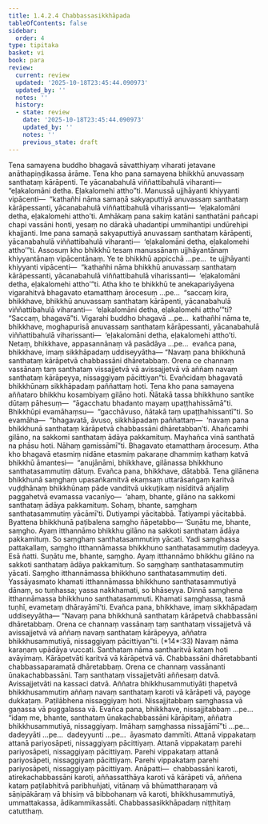 ```yaml
---
title: 1.4.2.4 Chabbassasikkhāpada
tableOfContents: false
sidebar:
  order: 4
type: tipitaka
basket: vi
book: para
review:
  current: review
  updated: '2025-10-18T23:45:44.090973'
  updated_by: ''
  notes: ''
  history:
  - state: review
    date: '2025-10-18T23:45:44.090973'
    updated_by: ''
    notes: ''
    previous_state: draft
---
```



<DynamicBreadcrumb />


<ReviewStatus review={frontmatter.review} showDetails={true} />

<HypothesisAnnotation frontmatter={frontmatter} />

<Division number="557" book="para" e="ch" v="1" p="333">

<Paragraph number="2135" book="para">
Tena samayena buddho bhagavā sāvatthiyaṃ viharati jetavane anāthapiṇḍikassa ārāme. Tena kho pana samayena bhikkhū anuvassaṃ santhataṃ kārāpenti. Te yācanabahulā viññattibahulā viharanti—  “eḷakalomāni detha. Eḷakalomehi attho”ti. Manussā ujjhāyanti khiyyanti vipācenti—  “kathañhi nāma samaṇā sakyaputtiyā anuvassaṃ santhataṃ kārāpessanti, yācanabahulā viññattibahulā viharissanti—  ‘eḷakalomāni detha, eḷakalomehi attho’ti. Amhākaṃ pana sakiṃ katāni santhatāni pañcapi chapi vassāni honti, yesaṃ no dārakā uhadantipi ummihantipi undūrehipi khajjanti. Ime pana samaṇā sakyaputtiyā anuvassaṃ santhataṃ kārāpenti, yācanabahulā viññattibahulā viharanti—  ‘eḷakalomāni detha, eḷakalomehi attho’”ti.
</Paragraph>

<Paragraph number="2136" book="para">
Assosuṃ kho bhikkhū tesaṃ manussānaṃ ujjhāyantānaṃ khiyyantānaṃ vipācentānaṃ. Ye te bhikkhū appicchā …pe…  te ujjhāyanti khiyyanti vipācenti—  “kathañhi nāma bhikkhū anuvassaṃ santhataṃ kārāpessanti, yācanabahulā viññattibahulā viharissanti—  ‘eḷakalomāni detha, eḷakalomehi attho’”ti.
</Paragraph>

<Paragraph number="2137" book="para">
Atha kho te bhikkhū te anekapariyāyena vigarahitvā bhagavato etamatthaṃ ārocesuṃ …pe…  “saccaṃ kira, bhikkhave, bhikkhū anuvassaṃ santhataṃ kārāpenti, yācanabahulā viññattibahulā viharanti—  ‘eḷakalomāni detha, eḷakalomehi attho’”ti? “Saccaṃ, bhagavā”ti. Vigarahi buddho bhagavā …pe…  kathañhi nāma te, bhikkhave, moghapurisā anuvassaṃ santhataṃ kārāpessanti, yācanabahulā viññattibahulā viharissanti—  ‘eḷakalomāni detha, eḷakalomehi attho’ti. Netaṃ, bhikkhave, appasannānaṃ vā pasādāya …pe…  evañca pana, bhikkhave, imaṃ sikkhāpadaṃ uddiseyyātha—
</Paragraph>

</Division>
<Division number="558" book="para" e="ch" v="1" p="334">

<Paragraph number="2138" book="para">
<Emphasis>“Navaṃ pana bhikkhunā santhataṃ kārāpetvā chabbassāni dhāretabbaṃ. Orena ce channaṃ vassānaṃ taṃ santhataṃ vissajjetvā vā avissajjetvā vā aññaṃ navaṃ santhataṃ kārāpeyya, nissaggiyaṃ pācittiyan”</Emphasis>ti.
</Paragraph>

<Paragraph number="2139" book="para">
Evañcidaṃ bhagavatā bhikkhūnaṃ sikkhāpadaṃ paññattaṃ hoti.
</Paragraph>

</Division>
<Division number="559" book="para" e="ch" v="1" p="334">

<Paragraph number="2140" book="para">
Tena kho pana samayena aññataro bhikkhu kosambiyaṃ gilāno hoti. Ñātakā tassa bhikkhuno santike dūtaṃ pāhesuṃ—  “āgacchatu bhadanto mayaṃ upaṭṭhahissāmā”ti. Bhikkhūpi evamāhaṃsu—  “gacchāvuso, ñātakā taṃ upaṭṭhahissantī”ti. So evamāha—  “bhagavatā, āvuso, sikkhāpadaṃ paññattaṃ—  ‘navaṃ pana bhikkhunā santhataṃ kārāpetvā chabbassāni dhāretabban’ti. Ahañcamhi gilāno, na sakkomi santhataṃ ādāya pakkamituṃ. Mayhañca vinā santhatā na phāsu hoti. Nāhaṃ gamissāmī”ti. Bhagavato etamatthaṃ ārocesuṃ.
</Paragraph>

<Paragraph number="2141" book="para">
Atha kho bhagavā etasmiṃ nidāne etasmiṃ pakaraṇe dhammiṃ kathaṃ katvā bhikkhū āmantesi—  “anujānāmi, bhikkhave, gilānassa bhikkhuno santhatasammutiṃ dātuṃ. Evañca pana, bhikkhave, dātabbā. Tena gilānena bhikkhunā saṃghaṃ upasaṅkamitvā ekaṃsaṃ uttarāsaṅgaṃ karitvā vuḍḍhānaṃ bhikkhūnaṃ pāde vanditvā ukkuṭikaṃ nisīditvā añjaliṃ paggahetvā evamassa vacanīyo—  ‘ahaṃ, bhante, gilāno na sakkomi santhataṃ ādāya pakkamituṃ. Sohaṃ, bhante, saṃghaṃ santhatasammutiṃ yācāmī’ti. Dutiyampi yācitabbā. Tatiyampi yācitabbā. Byattena bhikkhunā paṭibalena saṃgho ñāpetabbo—
</Paragraph>

</Division>
<Division number="560" book="para" e="ch" v="1" p="334">

<Paragraph number="2142" book="para">
‘Suṇātu me, bhante, saṃgho. Ayaṃ itthannāmo bhikkhu gilāno na sakkoti santhataṃ ādāya pakkamituṃ. So saṃghaṃ santhatasammutiṃ yācati. Yadi saṃghassa pattakallaṃ, saṃgho itthannāmassa bhikkhuno santhatasammutiṃ dadeyya. Esā ñatti.
</Paragraph>

<Paragraph number="2143" book="para">
Suṇātu me, bhante, saṃgho. Ayaṃ itthannāmo bhikkhu gilāno na sakkoti santhataṃ ādāya pakkamituṃ. So saṃghaṃ santhatasammutiṃ yācati. Saṃgho itthannāmassa bhikkhuno santhatasammutiṃ deti. Yassāyasmato khamati itthannāmassa bhikkhuno santhatasammutiyā dānaṃ, so tuṇhassa; yassa nakkhamati, so bhāseyya.
</Paragraph>

<Paragraph number="2144" book="para">
Dinnā saṃghena itthannāmassa bhikkhuno santhatasammuti. Khamati saṃghassa, tasmā tuṇhī, evametaṃ dhārayāmī’ti.
</Paragraph>

<Paragraph number="2145" book="para">
Evañca pana, bhikkhave, imaṃ sikkhāpadaṃ uddiseyyātha—
</Paragraph>

</Division>
<Division number="561" book="para" e="ch" v="1" p="335">

<Paragraph number="2146" book="para">
<Emphasis>“Navaṃ pana bhikkhunā santhataṃ kārāpetvā chabbassāni dhāretabbaṃ. Orena ce channaṃ vassānaṃ taṃ santhataṃ vissajjetvā vā avissajjetvā vā aññaṃ navaṃ santhataṃ kārāpeyya, aññatra bhikkhusammutiyā, nissaggiyaṃ pācittiyan”</Emphasis>ti. (*14*:<Emphasis>33</Emphasis>)
</Paragraph>

</Division>
<Division number="562" book="para" e="ch" v="1" p="335">

<Paragraph number="2147" book="para">
<Emphasis>Navaṃ</Emphasis> nāma karaṇaṃ upādāya vuccati.
</Paragraph>

<Paragraph number="2148" book="para">
<Emphasis>Santhataṃ</Emphasis> nāma santharitvā kataṃ hoti avāyimaṃ.
</Paragraph>

<Paragraph number="2149" book="para">
<Emphasis>Kārāpetvā</Emphasis>ti karitvā vā kārāpetvā vā.
</Paragraph>

<Paragraph number="2150" book="para">
<Emphasis>Chabbassāni dhāretabban</Emphasis>ti chabbassaparamatā dhāretabbaṃ.
</Paragraph>

<Paragraph number="2151" book="para">
<Emphasis>Orena ce channaṃ vassānan</Emphasis>ti ūnakachabbassāni.
</Paragraph>

<Paragraph number="2152" book="para">
<Emphasis>Taṃ santhataṃ vissajjetvā</Emphasis>ti aññesaṃ datvā.
</Paragraph>

<Paragraph number="2153" book="para">
<Emphasis>Avissajjetvā</Emphasis>ti na kassaci datvā.
</Paragraph>

<Paragraph number="2154" book="para">
<Emphasis>Aññatra bhikkhusammutiyā</Emphasis>ti ṭhapetvā bhikkhusammutiṃ aññaṃ navaṃ santhataṃ karoti vā kārāpeti vā, payoge dukkaṭaṃ. Paṭilābhena nissaggiyaṃ hoti. Nissajjitabbaṃ saṃghassa vā gaṇassa vā puggalassa vā. Evañca pana, bhikkhave, nissajjitabbaṃ …pe…  “idaṃ me, bhante, santhataṃ ūnakachabbassāni kārāpitaṃ, aññatra bhikkhusammutiyā, nissaggiyaṃ. Imāhaṃ saṃghassa nissajjāmī”ti …pe…  dadeyyāti …pe…  dadeyyunti …pe…  āyasmato dammīti.
</Paragraph>

</Division>
<Division number="563" book="para" e="ch" v="1" p="335">

<Paragraph number="2155" book="para">
Attanā vippakataṃ attanā pariyosāpeti, nissaggiyaṃ pācittiyaṃ. Attanā vippakataṃ parehi pariyosāpeti, nissaggiyaṃ pācittiyaṃ. Parehi vippakataṃ attanā pariyosāpeti, nissaggiyaṃ pācittiyaṃ. Parehi vippakataṃ parehi pariyosāpeti, nissaggiyaṃ pācittiyaṃ.
</Paragraph>

</Division>
<Division number="564" book="para" e="ch" v="1" p="336">

<Paragraph number="2156" book="para">
Anāpatti—  chabbassāni karoti, atirekachabbassāni karoti, aññassatthāya karoti vā kārāpeti vā, aññena kataṃ paṭilabhitvā paribhuñjati, vitānaṃ vā bhūmattharaṇaṃ vā sāṇipākāraṃ vā bhisiṃ vā bibbohanaṃ vā karoti, bhikkhusammutiyā, ummattakassa, ādikammikassāti.

</Paragraph>
</Division>

<Paragraph number="2157" type="center" book="para">
Chabbassasikkhāpadaṃ niṭṭhitaṃ catutthaṃ.
</Paragraph>